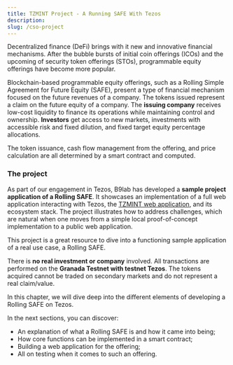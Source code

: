 ```yaml
---
title: TZMINT Project - A Running SAFE With Tezos
description: 
slug: /cso-project
---
```




<OverviewBox title="A Rolling Simple Agreement for Future Equity with Tezos" imgSrc="/img/Communication.png" floating="true">

Decentralized finance (DeFi) brings with it new and innovative financial mechanisms. After the bubble bursts of initial coin offerings (ICOs) and the upcoming of security token offerings (STOs), programmable equity offerings have become more popular.

Blockchain-based programmable equity offerings, such as a Rolling Simple Agreement for Future Equity (SAFE), present a type of financial mechanism focused on the future revenues of a company. 
The tokens issued represent a claim on the future equity of a company. The **issuing company** receives low-cost liquidity to finance its operations while maintaining control and ownership. 
**Investors** get access to new markets, investments with accessible risk and fixed dilution, and fixed target equity percentage allocations.

The token issuance, cash flow management from the offering, and price calculation are all determined by a smart contract and computed.

</OverviewBox>


### The project

As part of our engagement in Tezos, B9lab has developed a **sample project application of a Rolling SAFE**. It showcases an implementation of a full web application interacting with Tezos, the [TZMINT web application](https://tzmint.b9lab.com/), and its ecosystem stack. The project illustrates how to address challenges, which are natural when one moves from a simple local proof-of-concept implementation to a public web application.

This project is a great resource to dive into a functioning sample application of a real use case, a Rolling SAFE.

There is **no real investment or company** involved. All transactions are performed on the **Granada Testnet with testnet Tezos**. 
The tokens acquired cannot be traded on secondary markets and do not represent a real claim/value.


<OverviewBox title="In this chapter" imgSrc="/img/Communication.png" floating="true">

In this chapter, we will dive deep into the different elements of developing a Rolling SAFE on Tezos.

In the next sections, you can discover:

* An explanation of what a Rolling SAFE is and how it came into being;
* How core functions can be implemented in a smart contract;
* Building a web application for the offering;
* All on testing when it comes to such an offering.

</OverviewBox>


<ActionCardWrapper>
    <ActionCard href="/what-is-a-cso" text="What is a Rolling SAFE?" desc="Want to discover more on how a Rolling SAFE works and what benefits this new financial mechanism brings for issuers and investors?"/>
    <ActionCard href="/cso-smart-contract-implementation-part-1" text="Implementing Core Functions" desc="Let's take a closer look at a smart contract and how we can implement core functions of the offering with it."/>
    <ActionCard href="/cso-platform-specification" text="Building the TZMINT web application" desc="Want to build a web application for your offering? Let's take a look at the UI used in this example project!"/>
    <ActionCard href="/cso-platform-tests" text="Testing, Testing, Testing" desc="Testing is vital! If you want to find out more on how to test an application, this will give you an example of how to conduct testing and the challenges that come with it."/>
</ActionCardWrapper>
